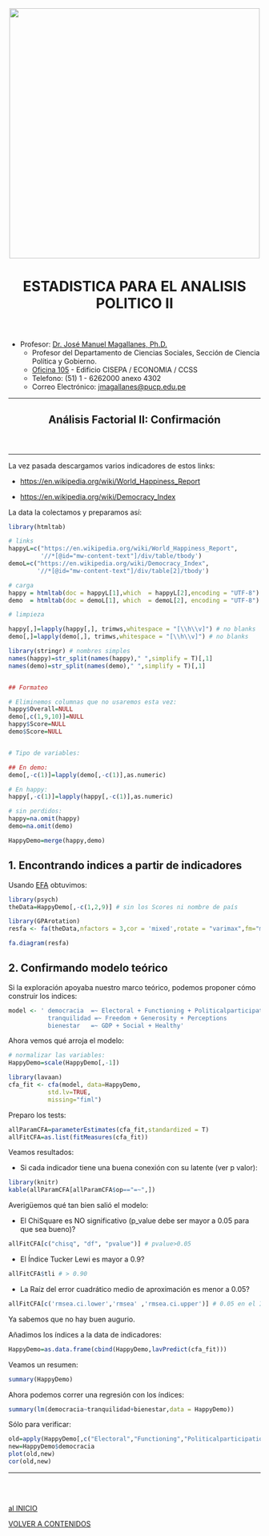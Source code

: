 <center><img src="https://github.com/PoliticayGobiernoPUCP/estadistica_anapol2/raw/master/PICS/LOGO_PUCP.png" width="500"></center>

<center> <header><h1>ESTADISTICA PARA EL ANALISIS POLITICO II</h1>  </header></center>

* Profesor:  <a href="http://www.pucp.edu.pe/profesor/jose-manuel-magallanes/" target="_blank">Dr. José Manuel Magallanes, Ph.D.</a> <br>
    - Profesor del Departamento de Ciencias Sociales, Sección de Ciencia Política y Gobierno.
    - [Oficina 105](https://goo.gl/maps/xuGeG6o9di1i1y5m6) - Edificio CISEPA / ECONOMIA / CCSS
    - Telefono: (51) 1 - 6262000 anexo 4302
    - Correo Electrónico: [jmagallanes@pucp.edu.pe](mailto:jmagallanes@pucp.edu.pe)
    

____

<center> <header><h2>Análisis Factorial II: Confirmación</h2>  </header></center>
____

La vez pasada descargamos varios indicadores de estos links:


* [https://en.wikipedia.org/wiki/World_Happiness_Report](https://en.wikipedia.org/wiki/World_Happiness_Report)

* [https://en.wikipedia.org/wiki/Democracy_Index](https://en.wikipedia.org/wiki/Democracy_Index)

La data la colectamos y preparamos así:

```r
library(htmltab)

# links
happyL=c("https://en.wikipedia.org/wiki/World_Happiness_Report",
         '//*[@id="mw-content-text"]/div/table/tbody')
demoL=c("https://en.wikipedia.org/wiki/Democracy_Index", 
        '//*[@id="mw-content-text"]/div/table[2]/tbody')

# carga
happy = htmltab(doc = happyL[1],which  = happyL[2],encoding = "UTF-8")
demo  = htmltab(doc = demoL[1], which  = demoL[2], encoding = "UTF-8")

# limpieza

happy[,]=lapply(happy[,], trimws,whitespace = "[\\h\\v]") # no blanks
demo[,]=lapply(demo[,], trimws,whitespace = "[\\h\\v]") # no blanks

library(stringr) # nombres simples
names(happy)=str_split(names(happy)," ",simplify = T)[,1]
names(demo)=str_split(names(demo)," ",simplify = T)[,1]


## Formateo

# Eliminemos columnas que no usaremos esta vez:
happy$Overall=NULL
demo[,c(1,9,10)]=NULL
happy$Score=NULL
demo$Score=NULL


# Tipo de variables:

## En demo:
demo[,-c(1)]=lapply(demo[,-c(1)],as.numeric)

# En happy:
happy[,-c(1)]=lapply(happy[,-c(1)],as.numeric)

# sin perdidos:
happy=na.omit(happy)
demo=na.omit(demo)

HappyDemo=merge(happy,demo)
```

## 1. Encontrando indices a partir de indicadores


Usando [EFA](https://htmlpreview.github.io/?https://github.com/PoliticayGobiernoPUCP/estadistica_anapol2/blob/master/efa.html) obtuvimos:

```r
library(psych)
theData=HappyDemo[,-c(1,2,9)] # sin los Scores ni nombre de país

library(GPArotation)
resfa <- fa(theData,nfactors = 3,cor = 'mixed',rotate = "varimax",fm="minres")

fa.diagram(resfa)
```

## 2. Confirmando modelo teórico

Si la exploración apoyaba nuestro marco teórico, podemos proponer cómo construir los indices:

```r
model <- ' democracia  =~ Electoral + Functioning + Politicalparticipation + Politicalculture + Civilliberties
           tranquilidad =~ Freedom + Generosity + Perceptions
           bienestar   =~ GDP + Social + Healthy'
```

Ahora vemos qué arroja el modelo:

```r
# normalizar las variables:
HappyDemo=scale(HappyDemo[,-1])

library(lavaan)
cfa_fit <- cfa(model, data=HappyDemo, 
           std.lv=TRUE,  
           missing="fiml")
```

Preparo los tests:
```r
allParamCFA=parameterEstimates(cfa_fit,standardized = T)
allFitCFA=as.list(fitMeasures(cfa_fit))
```

Veamos resultados:

* Si cada indicador tiene una buena conexión con su latente (ver p valor):
```r
library(knitr)
kable(allParamCFA[allParamCFA$op=="=~",])

```

Averigüemos qué tan bien salió el modelo:

* El ChiSquare es NO significativo (p_value debe ser mayor a 0.05 para que sea bueno)?

```r

allFitCFA[c("chisq", "df", "pvalue")] # pvalue>0.05
```


* El Índice Tucker Lewi es mayor a 0.9?

```r
allFitCFA$tli # > 0.90
```
* La Raíz del error cuadrático medio de aproximación es menor a 0.05?

```r
allFitCFA[c('rmsea.ci.lower','rmsea' ,'rmsea.ci.upper')] # 0.05 en el Int de Conf?
```


Ya sabemos que no hay buen augurio.

Añadimos los índices a la data de indicadores:

```r
HappyDemo=as.data.frame(cbind(HappyDemo,lavPredict(cfa_fit)))
```


Veamos un resumen:
```r
summary(HappyDemo)
```

Ahora podemos correr una regresión con los índices:

```r
summary(lm(democracia~tranquilidad+bienestar,data = HappyDemo))
```

Sólo para verificar:

```r

old=apply(HappyDemo[,c("Electoral","Functioning","Politicalparticipation","Politicalculture","Civilliberties")],1,mean)
new=HappyDemo$democracia
plot(old,new)
cor(old,new)
```

_____
<br></br>

[al INICIO](#beginning)

[VOLVER A CONTENIDOS](https://politicaygobiernopucp.github.io/estadistica_anapol2/)
